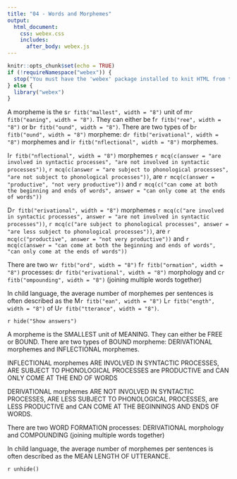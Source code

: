 ```yaml
---
title: "04 - Words and Morphemes"
output:
  html_document:
    css: webex.css
    includes:
      after_body: webex.js
---
```


```r
knitr::opts_chunk$set(echo = TRUE)
if (!requireNamespace("webex")) {
  stop("You must have the 'webex' package installed to knit HTML from this template.\n   devtools::install_github(\"dalejbarr/webex\")")
} else {
  library("webex")
}
```

A morpheme is the s`r fitb("mallest", width = "8")` unit of m`r fitb("eaning", width = "8")`. They can either be f`r fitb("ree", width = "8")` or b`r fitb("ound", width = "8")`. There are two types of b`r fitb("ound", width = "8")` morpheme: d`r fitb("erivational", width = "8")` morphemes and i`r fitb("nflectional", width = "8")` morphemes.

I`r fitb("nflectional", width = "8")` morphemes `r mcq(c(answer = "are involved in syntactic processes", "are not involved in syntactic processes"))`, `r mcq(c(answer = "are subject to phonological processes", "are not subject to phonological processes"))`, are `r mcq(c(answer = "productive", "not very productive"))` and `r mcq(c("can come at both the beginning and ends of words", answer = "can only come at the ends of words"))`

D`r fitb("erivational", width = "8")` morphemes `r mcq(c("are involved in syntactic processes", answer = "are not involved in syntactic processes"))`, `r mcq(c("are subject to phonological processes", answer = "are less subject to phonological processes"))`, are `r mcq(c("productive", answer = "not very productive"))` and `r mcq(c(answer = "can come at both the beginning and ends of words", "can only come at the ends of words"))`

There are two w`r fitb("ord", width = "8")` f`r fitb("ormation", width = "8")` processes: d`r fitb("erivational", width = "8")` morphology and c`r fitb("ompounding", width = "8")` (joining multiple words together)

In child language, the average number of morphemes per sentences is often described as the M`r fitb("ean", width = "8")` L`r fitb("ength", width = "8")` of U`r fitb("tterance", width = "8")`.

`r hide("Show answers")`

A morpheme is the SMALLEST unit of MEANING. They can either be FREE or BOUND. There are two types of BOUND morpheme: DERIVATIONAL morphemes and INFLECTIONAL morphemes.

INFLECTIONAL morphemes ARE INVOLVED IN SYNTACTIC PROCESSES, ARE SUBJECT TO PHONOLOGICAL PROCESSES are PRODUCTIVE and CAN ONLY COME AT THE END OF WORDS

DERIVATIONAL morphemes ARE NOT INVOLVED IN SYNTACTIC PROCESSES, ARE LESS SUBJECT TO PHONOLOGICAL PROCESSES, are LESS PRODUCTIVE and CAN COME AT THE BEGINNINGS AND ENDS OF WORDS.

There are two WORD FORMATION processes: DERIVATIONAL morphology and COMPOUNDING (joining multiple words together)

In child language, the average number of morphemes per sentences is often described as the MEAN LENGTH OF UTTERANCE.

`r unhide()`

